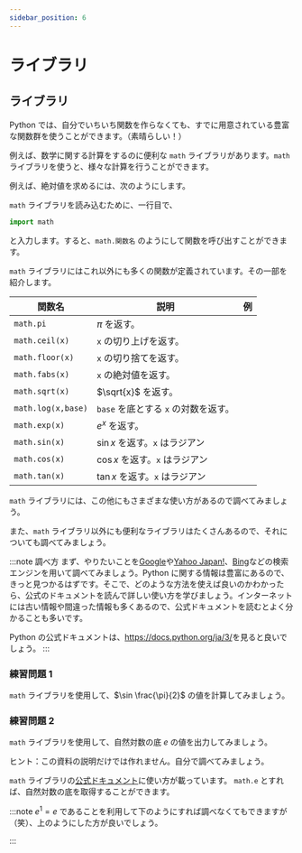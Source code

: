 ```yaml
---
sidebar_position: 6
---
```



# ライブラリ

## ライブラリ

Python では、自分でいちいち関数を作らなくても、すでに用意されている豊富な関数群を使うことができます。（素晴らしい！）

例えば、数学に関する計算をするのに便利な `math` ライブラリがあります。`math` ライブラリを使うと、様々な計算を行うことができます。

例えば、絶対値を求めるには、次のようにします。

<ViewSource path="_samples/fabs.ipynb" />

`math` ライブラリを読み込むために、一行目で、

```python
import math
```

と入力します。すると、`math.関数名` のようにして関数を呼び出すことができます。

`math` ライブラリにはこれ以外にも多くの関数が定義されています。その一部を紹介します。

| 関数名             | 説明                                 | 例                                         |
| ------------------ | ------------------------------------ | ------------------------------------------ |
| `math.pi`          | $\pi$ を返す。                       | <ViewSource path="_samples/pi.ipynb" />    |
| `math.ceil(x)`     | `x` の切り上げを返す。               | <ViewSource path="_samples/ceil.ipynb" />  |
| `math.floor(x)`    | `x` の切り捨てを返す。               | <ViewSource path="_samples/floor.ipynb" /> |
| `math.fabs(x)`     | `x` の絶対値を返す。                 | <ViewSource path="_samples/fabs.ipynb" />  |
| `math.sqrt(x)`     | $\sqrt{x}$ を返す。                  | <ViewSource path="_samples/sqrt.ipynb" />  |
| `math.log(x,base)` | `base` を底とする `x` の対数を返す。 | <ViewSource path="_samples/log.ipynb" />   |
| `math.exp(x)`      | $e^x$ を返す。                       | <ViewSource path="_samples/exp.ipynb" />   |
| `math.sin(x)`      | $\sin x$ を返す。`x` はラジアン      | <ViewSource path="_samples/sin.ipynb" />   |
| `math.cos(x)`      | $\cos x$ を返す。`x` はラジアン      | <ViewSource path="_samples/cos.ipynb" />   |
| `math.tan(x)`      | $\tan x$ を返す。`x` はラジアン      | <ViewSource path="_samples/tan.ipynb" />   |

`math` ライブラリには、この他にもさまざまな使い方があるので調べてみましょう。

また、`math` ライブラリ以外にも便利なライブラリはたくさんあるので、それについても調べてみましょう。

:::note 調べ方
まず、やりたいことを[Google](https://www.google.co.jp/)や[Yahoo Japan!](https://www.yahoo.co.jp/)、[Bing](https://www.bing.com/?cc=jp)などの検索エンジンを用いて調べてみましょう。Python に関する情報は豊富にあるので、きっと見つかるはずです。そこで、どのような方法を使えば良いのかわかったら、公式のドキュメントを読んで詳しい使い方を学びましょう。インターネットには古い情報や間違った情報も多くあるので、公式ドキュメントを読むとよく分かることも多いです。

Python の公式ドキュメントは、<https://docs.python.org/ja/3/>を見ると良いでしょう。
:::

### 練習問題 1

`math` ライブラリを使用して、$\sin \frac{\pi}{2}$ の値を計算してみましょう。

<Answer>
  <ViewSource path="_samples/sin_pi.ipynb" />
</Answer>

### 練習問題 2

`math` ライブラリを使用して、自然対数の底 $e$ の値を出力してみましょう。

ヒント：この資料の説明だけでは作れません。自分で調べてみましょう。

<Answer>

`math` ライブラリの[公式ドキュメント](https://docs.python.org/ja/3/library/math.html#constants)に使い方が載っています。
`math.e` とすれば、自然対数の底を取得することができます。

<ViewSource path="_samples/e.ipynb" />

:::note
$e^1=e$ であることを利用して下のようにすれば調べなくてもできますが（笑）、上のようにした方が良いでしょう。

<ViewSource path="_samples/e2.ipynb" />
:::
</Answer>
